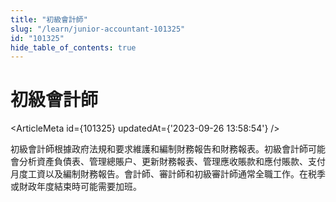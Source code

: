 ```yaml
---
title: "初級會計師"
slug: "/learn/junior-accountant-101325"
id: "101325"
hide_table_of_contents: true
---
```



# 初級會計師

<ArticleMeta id={101325} updatedAt={'2023-09-26 13:58:54'} />
<div className='border-solid border-b border-t-0 my-4 border-[var(--ifm-color-gray-300)]' />

初級會計師根據政府法規和要求維護和編制財務報告和財務報表。初級會計師可能會分析資產負債表、管理總賬户、更新財務報表、管理應收賬款和應付賬款、支付月度工資以及編制財務報告。會計師、審計師和初級審計師通常全職工作。在税季或財政年度結束時可能需要加班。
